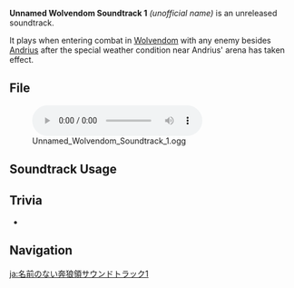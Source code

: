 {{Soundtrack Infobox
|type       = Unreleased Soundtracks
|audio      = Unnamed Wolvendom Soundtrack 1.ogg
}}
'''Unnamed Wolvendom Soundtrack 1''' ''(unofficial name)'' is an unreleased soundtrack. 

It plays when entering combat in [[Wolvendom]] with any enemy besides [[Andrius (Weekly Boss)|Andrius]] after the special weather condition near Andrius' arena has taken effect.

==File==
[[File:Unnamed Wolvendom Soundtrack 1.ogg|600px]]

==Soundtrack Usage==
{{Soundtrack Usage
|location = Wolvendom//foggy\combat
}}

==Trivia==
* {{Transclude|Make Haste, Partner|MakeHasteLeitmotif|section=1}}

==Navigation==
{{Soundtrack Navbox|Unreleased}}

[[ja:名前のない奔狼領サウンドトラック1]]